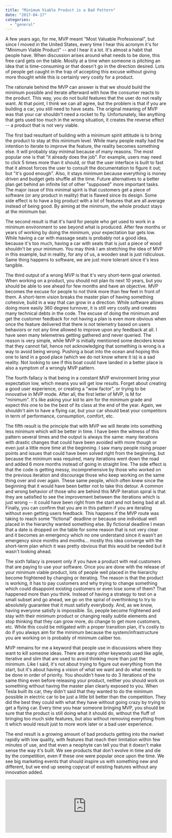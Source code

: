 ```yaml
---
title: "Minimum Viable Product is a Bad Pattern"
date: "2017-04-17"
categories:
  - "general"
---
```


A few years ago, for me, MVP meant "Most Valuable Professional", but since I moved in the United States, every time I hear this acronym it's for "Minimum Viable Product" -- and I hear it a lot. It's almost a habit that people have. When discussion arises around what needs to be done, this free card gets on the table. Mostly at a time when someone is pitching an idea that is time-consuming or that doesn't go in the direction desired. Lots of people get caught in the trap of accepting this excuse without giving more thought while this is certainly very costly for a product.

The rationale behind the MVP can answer is that we should build the minimum possible and iterate afterward with how the consumer reacts to the product. This way, you do not build features that the user do not really want. At that point, I think we can all agree, but the problem is that if you are building a car, you still need to have seats. The original meaning of MVP was that your car shouldn't need a rocket to fly. Unfortunately, like anything that gets used too much in the wrong situation, it creates the reverse effect -- a product that is not very viable.

The first bad resultant of building with a minimum spirit attitude is to bring the product to stay at this minimum level. While many people really had the intention to iterate to improve the feature, the reality becomes something else. It will probably stay minimal because of many reasons. The most popular one is that "it already does the job". For example, users may need to click 5 times more than it should, or that the user interface is built to fast that it almost forces the user to consult the documentation to figure it out; but "it's good enough". Also, it stays minimum because everything is money driven and budget gets shuffle all the time. Future alternatives to a better plan get behind an infinite list of other "supposed" more important tasks. The major issue of this minimal spirit is that customers get a piece of software (or any product in reality) that is flawed since its design. Some side effect is to have a big product with a lot of features that are all average instead of being good. By aiming at the minimum, the whole product stays at the minimum bar.

The second result is that it's hard for people who get used to work in a minimum environment to see beyond what is produced. After few months or years of working by doing the minimum, your expectation bar gets low. While having a car with massage seats is probably not a good idea, because it's too much, having a car with seats that is just a piece of wood shouldn't be your minimum. You may think I am stretching the idea of MVP in this example, but in reality, for any of us, a wooden seat is just ridiculous. Same thing happens to software, we are just more tolerant since it's less tangible.

The third output of a wrong MVP is that it's very short-term goal oriented. When working on a product, you should not plan its next 10 years, but you should be able to see ahead for few months and have an objective. MVP becomes the excuse for people to not think more than few feet in front of them. A short-term vision breaks the master plan of having something cohesive, build in a way that can grow in a direction. While software allows doing more easily 360 degree turnover, it is still very costly and creates many technical debts in the code. The excuse of doing the minimum and get the customer feedback for not having a plan is even more obvious when once the feature delivered that there is not telemetry based on users behaviors or not any time allowed to improve upon any feedback at all. I have seen many telemetries getting gathered and never queried. The reason is very simple, while MVP is initially mentioned some deciders know that they cannot fail, hence not acknowledging that something is wrong is a way to avoid being wrong. Pushing a boat into the ocean and hoping this one to land in a good place (which we do not know where it is) is a sad reality. Not looking to see if this boat could have landed in a better place is also a symptom of a wrongly MVP pattern.

The fourth fallacy is that being in a constant MVP environment bring your expectation low, which means you will get low results. Forget about creating a good user experience, or creating a "wow factor", or trying to be innovative in MVP mode. After all, the first letter of MVP, is M for "minimum". It's like asking your kid to aim for the minimum grade and expect this one to be the best of its class at the end of the year. Again, we shouldn't aim to have a flying car, but your car should beat your competitors in term of performance, consumption, comfort, etc.

The fifth result is the principle that with MVP we will iterate into something less minimum which will be better in time. I have been the witness of this pattern several times and the output is always the same: many iterations with drastic changes that could have been avoided with more though or even just a little more time at the beginning. I saw many people rising proper points and issues that could have been solved right from the beginning, but because the minimum was required, many iterations went down the road and added 6 more months instead of going in straight line. The side effect is that the code is getting messy, incomprehensive by those who worked on the previous iteration and discourage those who keep working on the same thing over and over again. These same people, which often knew since the beginning that it would have been better not to take this detour. A common and wrong behavior of those who are behind this MVP iteration spiral is that they are satisfied to see the improvement between the iterations which is just wrong -- it could have been right from the start and not being bad at all. Finally, you can confirm that you are in this pattern if you are iterating without even getting users feedback. This happens if the MVP route was taking to reach some "fictional" deadline or because one individual well placed in the hierarchy wanted something else. By fictional deadline I mean that a date is dropped on the table for some reason that is not very clear and it becomes an emergency which no one understand since it wasn't an emergency since months and months... mostly this idea converge with the short-term plan which it was pretty obvious that this would be needed but it wasn't looking ahead.

The sixth fallacy is present only if you have a product with real customers that are paying to use your software. Once you are done with the release of your minimum viable product, lots of people well placed in the hierarchy become frightened by changing or iterating. The reason is that the product is working, it has to pay customers and why trying to change something which could disappoint existing customers or even lose some of them? That happened more than you think. Instead of having a strategy to test on a small subset and go ahead, we go on the spiral of overthinking to try to absolutely guarantee that it must satisfy everybody. And, as we know, having everyone satisfy is impossible. So, people become frightened and stay with their minimum product or changing really subtle elements and stop thinking that they can grow more, do change to get more customers, etc. While this could be mitigated with a proper transition plan, it's costly to do if you always aim for the minimum because the system/infrastructure you are working on is probably of minimum caliber too.

MVP remains for me a keyword that people use in discussions where they want to kill someone ideas. There are many other keywords used like agile, iterative and slim that are used to avoid thinking more than just the minimum. Like I said, it's not about trying to figure out everything from the start, but it's about having a vision of what we want and do what needs to be done in order of priority. You shouldn't have to do 3 iterations of the same thing even before releasing your product, neither you should work on something without having the master plan clearly exposed to you. When Tesla built its car, they didn't said that they wanted to do the minimum possible in electric car to be just a little bit better than the competition. They did the best they could with what they have without going crazy by trying to get a flying car. Every time you hear someone bringing MVP, you should be sure that the product is still doing what it should do, without the fluff of bringing too much side features, but also without removing everything from it which would result just to more work later or a bad user experience.

The end result is a growing amount of bad products getting into the market rapidly with low quality, with features that reach their limitation within few minutes of use, and that even a neophyte can tell you that it doesn't make sense the way it's built. We see products that don't evolve in time and die by the competition, even if these one were popular once upon the time. We see big marketing events that should inspire us with something new and different, but we end up seeing copycat of existing features without any innovation added.

<iframe
  style="height:166px"
  width="100%"
  height="166"
  scrolling="no"
  frameborder="no"
  src="https://w.soundcloud.com/player/?url=https%3A//api.soundcloud.com/tracks/314643078auto_play=falsehide_related=falseshow_comments=trueshow_user=trueshow_reposts=falsevisual=true"
></iframe>
